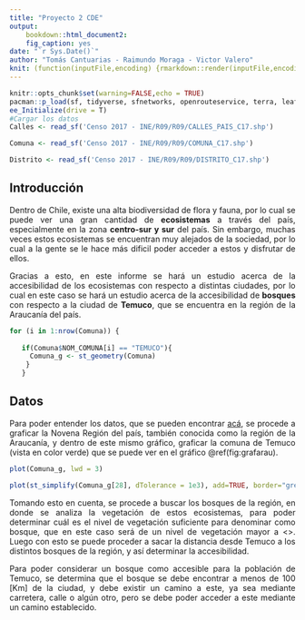 ```yaml
---
title: "Proyecto 2 CDE"
output:
    bookdown::html_document2:
    fig_caption: yes
date: "`r Sys.Date()`"
author: "Tomás Cantuarias - Raimundo Moraga - Victor Valero"
knit: (function(inputFile,encoding) {rmarkdown::render(inputFile,encoding=encoding,output_file=file.path(dirname(inputFile),'index.html'))})
---
```


```r
knitr::opts_chunk$set(warning=FALSE,echo = TRUE)
pacman::p_load(sf, tidyverse, sfnetworks, openrouteservice, terra, leaflet,raster, mapview, rgee)
ee_Initialize(drive = T)
#Cargar los datos
Calles <- read_sf('Censo 2017 - INE/R09/R09/CALLES_PAIS_C17.shp')

Comuna <- read_sf('Censo 2017 - INE/R09/R09/COMUNA_C17.shp')

Distrito <- read_sf('Censo 2017 - INE/R09/R09/DISTRITO_C17.shp')
```

```{=html}
<style> 
body {
text-align: justify}
</style>
<!-- Para tener el texto justificado--> 
```
## Introducción {.unnumbered}

Dentro de Chile, existe una alta biodiversidad de flora y fauna, por lo cual se puede ver una gran cantidad de **ecosistemas** a través del país, especialmente en la zona **centro-sur y sur** del país. Sin embargo, muchas veces estos ecosistemas se encuentran muy alejados de la sociedad, por lo cual a la gente se le hace más dificil poder acceder a estos y disfrutar de ellos.

Gracias a esto, en este informe se hará un estudio acerca de la accesibilidad de los ecosistemas con respecto a distintas ciudades, por lo cual en este caso se hará un estudio acerca de la accesibilidad de **bosques** con respecto a la ciudad de **Temuco**, que se encuentra en la región de la Araucanía del país.

```r
for (i in 1:nrow(Comuna)) {
 
   if(Comuna$NOM_COMUNA[i] == "TEMUCO"){
     Comuna_g <- st_geometry(Comuna)
    }
   } 
```

## Datos {.unnumbered}

Para poder entender los datos, que se pueden encontrar [acá](https://www.dropbox.com/s/6j24lrbqkqpiubs/Censo%202017%20-%20INE-20220503T151501Z-001.zip?dl=0), se procede a graficar la Novena Región del país, también conocida como la región de la Araucanía, y dentro de este mismo gráfico, graficar la comuna de Temuco (vista en color verde) que se puede ver en el gráfico \@ref(fig:grafarau).

```r
plot(Comuna_g, lwd = 3)

plot(st_simplify(Comuna_g[28], dTolerance = 1e3), add=TRUE, border="green") # 1000m
```

Tomando esto en cuenta, se procede a buscar los bosques de la región, en donde se analiza la vegetación de estos ecosistemas, para poder determinar cuál es el nivel de vegetación suficiente para denominar como bosque, que en este caso será de un nivel de vegetación mayor a <>. Luego con esto se puede proceder a sacar la distancia desde Temuco a los distintos bosques de la región, y así determinar la accesibilidad. 

Para poder considerar un bosque como accesible para la población de Temuco, se determina que el bosque se debe encontrar a menos de 100 [Km] de la ciudad, y debe existir un camino a este, ya sea mediante carretera, calle o algún otro, pero se debe poder acceder a este mediante un camino establecido.